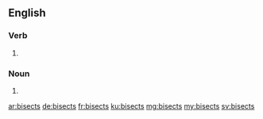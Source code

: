 ==English==

===Verb===
{{head|en}}

# {{en-third-person singular of|bisect}}

===Noun===
{{head|en|plural}}
# {{plural of|bisect|lang=en}}

[[ar:bisects]]
[[de:bisects]]
[[fr:bisects]]
[[ku:bisects]]
[[mg:bisects]]
[[my:bisects]]
[[sv:bisects]]